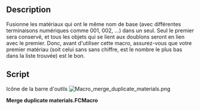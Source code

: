 <languages/>

{{Macro/fr
|Name=Macro merge duplicate materials
|Icon=Macro_merge_duplicate_materials.png
|Description=Fusionne les matériaux qui ont le même nom de base (avec des terminaisons numériques différentes comme 001, 002,...) en un seul. Seul le premier sera conservé, et tous les objets qui se lient aux doublons se lieront au premier à la place. Par conséquent, avant d'utiliser cette macro, assurez-vous que votre premier matériau (soit celui sans terminaison numérique, soit le plus petit numéro trouvé) est le bon.
|Author=yorik
|Version=2.0
|Date=2019-07-12
|FCVersion=Toutes
|Download=[https://www.freecadweb.org/wiki/images/e/ed/Macro_merge_duplicate_materials.png Icône de la barre d'outils]
}}

==Description==

Fusionne les matériaux qui ont le même nom de base (avec différentes terminaisons numériques comme 001, 002, ...) dans un seul. Seul le premier sera conservé, et tous les objets qui se lient aux doublons seront en lien avec le premier. Donc, avant d'utiliser cette macro, assurez-vous que votre premier matériau (soit celui sans sans chiffre, est le nombre le plus bas dans la liste trouvée) est le bon.

==Script==

Icône de la barre d'outils
[[Image:Macro_merge_duplicate_materials.png]]

'''Merge duplicate materials.FCMacro'''

{{MacroCode|code=
import FreeCAD,FreeCADGui
mats = [o for o in FreeCAD.ActiveDocument.Objects if o.isDerivedFrom("App::MaterialObject")]
todelete = []
for mat in mats:
    if mat.Label[-1].isdigit() and mat.Label[-2].isdigit() and mat.Label[-3].isdigit():
        orig = None
        for om in mats:
            if om.Label == mat.Label[:-3].strip():
                orig = om
                break
        if orig:
            for par in mat.InList:
                for prop in par.PropertiesList:
                    if getattr(par,prop) == mat:
                        print( "Changed property '"+prop+"' of object "+par.Label+" from "+mat.Label+" to "+orig.Label)
                        setattr(par,prop,orig)
            todelete.append(mat)
for tod in todelete:
    if not tod.InList:
        print( "Deleting material "+tod.Label)
        FreeCAD.ActiveDocument.removeObject(tod.Name)
    elif (len(tod.InList) == 1) and (tod.InList[0].isDerivedFrom("App::DocumentObjectGroup")):
        print( "Deleting material "+tod.Label)
        FreeCAD.ActiveDocument.removeObject(tod.Name)
    else:
        print( "Unable to delete material "+tod.Label+": InList not empty")

}}
{{clear}}